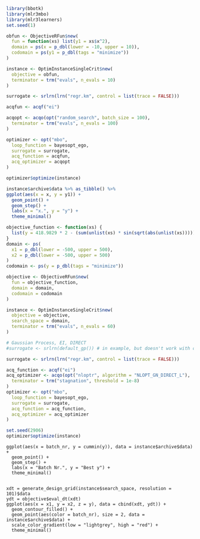 


```r
library(bbotk)
library(mlr3mbo)
library(mlr3learners)
set.seed(1)

obfun <- ObjectiveRFun$new(
  fun = function(xs) list(y1 = xs$x^2),
  domain = ps(x = p_dbl(lower = -10, upper = 10)),
  codomain = ps(y1 = p_dbl(tags = "minimize"))
)

instance <- OptimInstanceSingleCrit$new(
  objective = obfun,
  terminator = trm("evals", n_evals = 10)
)

surrogate <- srlrn(lrn("regr.km", control = list(trace = FALSE)))

acqfun <- acqf("ei")

acqopt <- acqo(opt("random_search", batch_size = 100),
  terminator = trm("evals", n_evals = 100)
)

optimizer <- opt("mbo",
  loop_function = bayesopt_ego,
  surrogate = surrogate,
  acq_function = acqfun,
  acq_optimizer = acqopt
)

optimizer$optimize(instance)

instance$archive$data %>% as_tibble() %>%
ggplot(aes(x = x, y = y1)) +
  geom_point() +
  geom_step() +
  labs(x = "x.", y = "y") +
  theme_minimal()

```

```r
objective_function <- function(xs) {
  list(y = 418.9829 * 2 - (sum(unlist(xs) * sin(sqrt(abs(unlist(xs)))))))
}
domain <- ps(
  x1 = p_dbl(lower = -500, upper = 500),
  x2 = p_dbl(lower = -500, upper = 500)
)
codomain <- ps(y = p_dbl(tags = "minimize"))

objective <- ObjectiveRFun$new(
  fun = objective_function,
  domain = domain,
  codomain = codomain
)

instance <- OptimInstanceSingleCrit$new(
  objective = objective,
  search_space = domain,
  terminator = trm("evals", n_evals = 60)
)

# Gaussian Process, EI, DIRECT
#surrogate <- srlrn(default_gp()) # in example, but doesn't work with cran version

surrogate <- srlrn(lrn("regr.km", control = list(trace = FALSE)))

acq_function <- acqf("ei")
acq_optimizer <- acqo(opt("nloptr", algorithm = "NLOPT_GN_DIRECT_L"),
  terminator = trm("stagnation", threshold = 1e-8)
)
optimizer <- opt("mbo",
  loop_function = bayesopt_ego,
  surrogate = surrogate,
  acq_function = acq_function,
  acq_optimizer = acq_optimizer
)

set.seed(2906)
optimizer$optimize(instance)

```

```
ggplot(aes(x = batch_nr, y = cummin(y)), data = instance$archive$data) +
  geom_point() +
  geom_step() +
  labs(x = "Batch Nr.", y = "Best y") +
  theme_minimal()


xdt = generate_design_grid(instance$search_space, resolution = 101)$data
ydt = objective$eval_dt(xdt)
ggplot(aes(x = x1, y = x2, z = y), data = cbind(xdt, ydt)) +
  geom_contour_filled() +
  geom_point(aes(color = batch_nr), size = 2, data = instance$archive$data) +
  scale_color_gradient(low = "lightgrey", high = "red") +
  theme_minimal()
  
```
